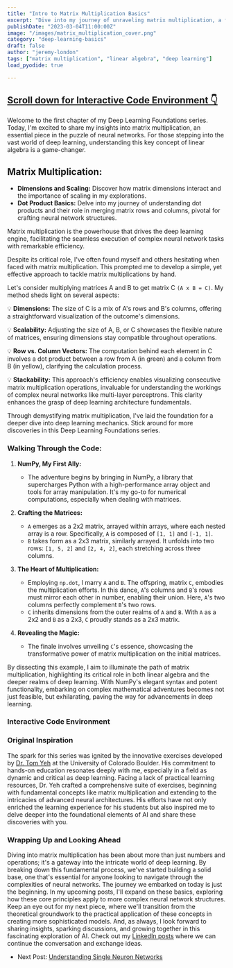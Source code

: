 ```yaml
---
title: "Intro to Matrix Multiplication Basics"
excerpt: "Dive into my journey of unraveling matrix multiplication, a foundational stone in neural network computations, and how it propels deep learning forward."
publishDate: "2023-03-04T11:00:00Z"
image: "/images/matrix_multiplication_cover.png"
category: "deep-learning-basics"
draft: false
author: "jeremy-london"
tags: ["matrix multiplication", "linear algebra", "deep learning"]
load_pyodide: true

---
```



<h2>
  <a href="#interactive-code-environment" class="m-0 text-blue-100 dark:text-orange-400 no-underline bg-linear-to-r from-blue-200 to-blue-100 dark:from-orange-800 dark:to-orange-900 bg-size-[0px_10px] bg-bottom-left bg-no-repeat transition-[background-size] duration-500 hover:bg-size-[100%_3px] group-hover:bg-size-[100%_10px]">
    <span>Scroll down for Interactive Code Environment 👇</span>
  </a>
</h2>

Welcome to the first chapter of my Deep Learning Foundations series. Today, I'm excited to share my insights into matrix multiplication, an essential piece in the puzzle of neural networks. For those stepping into the vast world of deep learning, understanding this key concept of linear algebra is a game-changer.

## Matrix Multiplication:

- **Dimensions and Scaling:** Discover how matrix dimensions interact and the importance of scaling in my explorations.
- **Dot Product Basics:** Delve into my journey of understanding dot products and their role in merging matrix rows and columns, pivotal for crafting neural network structures.

Matrix multiplication is the powerhouse that drives the deep learning engine, facilitating the seamless execution of complex neural network tasks with remarkable efficiency.

Despite its critical role, I've often found myself and others hesitating when faced with matrix multiplication. This prompted me to develop a simple, yet effective approach to tackle matrix multiplications by hand.

Let's consider multiplying matrices A and B to get matrix C `(A x B = C)`. My method sheds light on several aspects:

💡 **Dimensions:** The size of C is a mix of A's rows and B's columns, offering a straightforward visualization of the outcome's dimensions.

💡 **Scalability:** Adjusting the size of A, B, or C showcases the flexible nature of matrices, ensuring dimensions stay compatible throughout operations.

💡 **Row vs. Column Vectors:** The computation behind each element in C involves a dot product between a row from A (in green) and a column from B (in yellow), clarifying the calculation process.

💡 **Stackability:** This approach's efficiency enables visualizing consecutive matrix multiplication operations, invaluable for understanding the workings of complex neural networks like multi-layer perceptrons. This clarity enhances the grasp of deep learning architecture fundamentals.

Through demystifying matrix multiplication, I've laid the foundation for a deeper dive into deep learning mechanics. Stick around for more discoveries in this Deep Learning Foundations series.

### Walking Through the Code:

1. **NumPy, My First Ally:**
   - The adventure begins by bringing in NumPy, a library that supercharges Python with a high-performance array object and tools for array manipulation. It's my go-to for numerical computations, especially when dealing with matrices.

2. **Crafting the Matrices:**
   - `A` emerges as a 2x2 matrix, arrayed within arrays, where each nested array is a row. Specifically, `A` is composed of `[1, 1]` and `[-1, 1]`.
   - `B` takes form as a 2x3 matrix, similarly arrayed. It unfolds into two rows: `[1, 5, 2]` and `[2, 4, 2]`, each stretching across three columns.

3. **The Heart of Multiplication:**
   - Employing `np.dot`, I marry `A` and `B`. The offspring, matrix `C`, embodies the multiplication efforts. In this dance, `A`'s columns and `B`'s rows must mirror each other in number, enabling their union. Here, `A`'s two columns perfectly complement `B`'s two rows.
   - `C` inherits dimensions from the outer realms of `A` and `B`. With `A` as a 2x2 and `B` as a 2x3, `C` proudly stands as a 2x3 matrix.

4. **Revealing the Magic:**
   - The finale involves unveiling `C`'s essence, showcasing the transformative power of matrix multiplication on the initial matrices.

By dissecting this example, I aim to illuminate the path of matrix multiplication, highlighting its critical role in both linear algebra and the deeper realms of deep learning. With NumPy's elegant syntax and potent functionality, embarking on complex mathematical adventures becomes not just feasible, but exhilarating, paving the way for advancements in deep learning.

### Interactive Code Environment




### Original Inspiration

The spark for this series was ignited by the innovative exercises developed by [Dr. Tom Yeh](http://tomyeh.info) at the University of Colorado Boulder. His commitment to hands-on education resonates deeply with me, especially in a field as dynamic and critical as deep learning. Facing a lack of practical learning resources, Dr. Yeh crafted a comprehensive suite of exercises, beginning with fundamental concepts like matrix multiplication and extending to the intricacies of advanced neural architectures. His efforts have not only enriched the learning experience for his students but also inspired me to delve deeper into the foundational elements of AI and share these discoveries with you.

### Wrapping Up and Looking Ahead

Diving into matrix multiplication has been about more than just numbers and operations; it's a gateway into the intricate world of deep learning. By breaking down this fundamental process, we've started building a solid base, one that's essential for anyone looking to navigate through the complexities of neural networks. The journey we embarked on today is just the beginning. In my upcoming posts, I'll expand on these basics, exploring how these core principles apply to more complex neural network structures. Keep an eye out for my next piece, where we'll transition from the theoretical groundwork to the practical application of these concepts in creating more sophisticated models. And, as always, I look forward to sharing insights, sparking discussions, and growing together in this fascinating exploration of AI. Check out my [LinkedIn posts](https://www.linkedin.com/in/jeremyclondon/) where we can continue the conversation and exchange ideas.

- Next Post: [Understanding Single Neuron Networks](/blog/deep-learning-basics-intro-to-single-neurons)